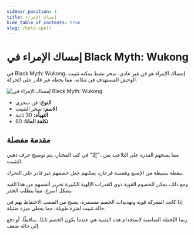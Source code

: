 ```yaml
---
sidebar_position: 1
title: إمساك الإمراء
hide_table_of_contents: true
slug: /hold-spell
---
```


# إمساك الإمراء في Black Myth: Wukong

في Black Myth: Wukong، إمساك الإمراء هو فن غير عادي، سحر نشط يمكنه تثبيت الوحش المستهدف في مكانه، مما يجعله غير قادر على الحركة.

<img
    src="https://pub-0a8ecc5052d0464f962a5358e503f73e.r2.dev/holdspell.gif"
    alt="إمساك الإمراء في Black Myth: Wukong"
/>

- **النوع:** فن سحري
- **الاسم:** سحر التثبيت
- **التهيأة:** 30 ثانية
- **تكلفة المانا:** 60

## مقدمة مفصلة

في كف المختار، يتم توضيح حرف ذهبي "定"، مما يمنحهم القدرة على التلاعب بفن التثبيت.

بنقطة بسيطة من الإصبع وهمسة قرعان، يمكنهم جعل خصمهم غير قادر على التحرك.

ومع ذلك، يمكن للخصوم القوية ذوي القدرات الإلهية الكبيرة تحرير أنفسهم من هذا القيد بشكل أسرع، مما يتطلب الحذر.

إذا كانت المعركة قوية وتهديدات الخصم مستمرة، يصبح من الصعب الاحتفاظ بهم في حالة تثبيت لفترة طويلة، مما يعطي ميزة ضئيلة.

ربما اللحظة المناسبة لاستخدام هذه التقنية هي عندما يكون الخصم ثابتًا، ساقطًا، أو دفع إلى حالة ضعف.